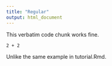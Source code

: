 ```yaml
---
title: "Regular"
output: html_document
---
```


This verbatim code chunk works fine.

```verbatim
2 + 2
```

Unlike the same example in tutorial.Rmd.